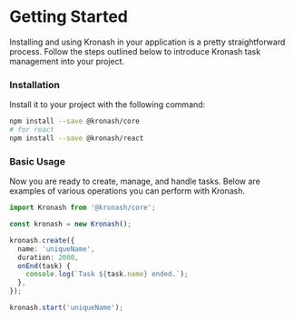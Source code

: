 # Getting Started

Installing and using Kronash in your application is a pretty straightforward process. Follow the steps outlined below to introduce Kronash task management into your project.

### Installation

Install it to your project with the following command:

```bash
npm install --save @kronash/core
# for react
npm install --save @kronash/react
```

### Basic Usage

Now you are ready to create, manage, and handle tasks. Below are examples of various operations you can perform with Kronash.

```ts
import Kronash from '@kronash/core';

const kronash = new Kronash();

kronash.create({
  name: 'uniqueName',
  duration: 2000,
  onEnd(task) {
    console.log(`Task ${task.name} ended.`);
  },
});

kronash.start('uniqueName');
```
